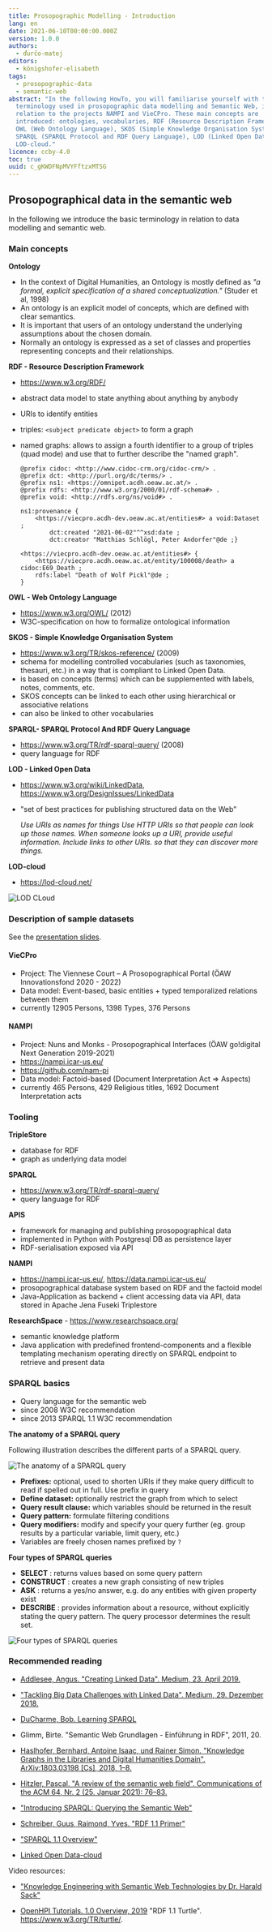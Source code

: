 ```yaml
---
title: Prosopographic Modelling - Introduction
lang: en
date: 2021-06-10T00:00:00.000Z
version: 1.0.0
authors:
  - ďurčo-matej
editors:
  - königshofer-elisabeth
tags:
  - prosopographic-data
  - semantic-web
abstract: "In the following HowTo, you will familiarise yourself with the basic
  terminology used in prosopographic data modelling and Semantic Web, in
  relation to the projects NAMPI and VieCPro. These main concepts are
  introduced: ontologies, vocabularies, RDF (Resource Description Framework),
  OWL (Web Ontology Language), SKOS (Simple Knowledge Organisation System),
  SPARQL (SPARQL Protocol and RDF Query Language), LOD (Linked Open Data) and
  LOD-cloud."
licence: ccby-4.0
toc: true
uuid: c_gKWDFNpMVYFftzxMTSG
---
```


## Prosopographical data in the semantic web

In the following we introduce the basic terminology in relation to data modelling and semantic web.

### Main concepts

**Ontology**

- In the context of Digital Humanities, an Ontology is mostly defined as _"a formal, explicit specification of a shared conceptualization."_ (Studer et al, 1998)
- An ontology is an explicit model of concepts, which are defined with clear semantics.
- It is important that users of an ontology understand the underlying assumptions about the chosen domain.
- Normally an ontology is expressed as a set of classes and properties representing concepts and their relationships.

**RDF - Resource Description Framework**

- https://www.w3.org/RDF/
- abstract data model to state anything about anything by anybody
- URIs to identify entities
- triples: `<subject predicate object>` to form a graph
- named graphs: allows to assign a fourth identifier to a group of triples (quad mode) and use that to further describe the "named graph".

  ```turtle
  @prefix cidoc: <http://www.cidoc-crm.org/cidoc-crm/> .
  @prefix dct: <http://purl.org/dc/terms/> .
  @prefix ns1: <https://omnipot.acdh.oeaw.ac.at/> .
  @prefix rdfs: <http://www.w3.org/2000/01/rdf-schema#> .
  @prefix void: <http://rdfs.org/ns/void#> .

  ns1:provenance {
      <https://viecpro.acdh-dev.oeaw.ac.at/entities#> a void:Dataset ;
          dct:created "2021-06-02"^^xsd:date ;
          dct:creator "Matthias Schlögl, Peter Andorfer"@de ;}

  <https://viecpro.acdh-dev.oeaw.ac.at/entities#> {
      <https://viecpro.acdh.oeaw.ac.at/entity/100008/death> a cidoc:E69_Death ;
      rdfs:label "Death of Wolf Pickl"@de ;
  }
  ```

**OWL - Web Ontology Language**

- https://www.w3.org/OWL/ (2012)
- W3C-specification on how to formalize ontological information

**SKOS - Simple Knowledge Organisation System**

- https://www.w3.org/TR/skos-reference/ (2009)
- schema for modelling controlled vocabularies (such as taxonomies, thesauri, etc.) in a way that is compliant to Linked Open Data.
- is based on concepts (terms) which can be supplemented with labels, notes, comments, etc.
- SKOS concepts can be linked to each other using hierarchical or associative relations
- can also be linked to other vocabularies

**SPARQL- SPARQL Protocol And RDF Query Language**

- https://www.w3.org/TR/rdf-sparql-query/ (2008)
- query language for RDF

**LOD - Linked Open Data**

- https://www.w3.org/wiki/LinkedData, https://www.w3.org/DesignIssues/LinkedData
- "set of best practices for publishing structured data on the Web"

  _Use URIs as names for things Use HTTP URIs so that people can look up those names. When someone looks up a URI, provide useful information. Include links to other URIs. so that they can discover more things._

**LOD-cloud**

- https://lod-cloud.net/

![LOD CLoud](https://upload.wikimedia.org/wikipedia/commons/d/d8/LOD_Cloud_Diagram_as_of_September_2011.svg)

### Description of sample datasets

See the [presentation slides](https://docs.google.com/presentation/d/1fZ8Oh3__fL8ZI3qka3LBomFoN8BvDAVW).

#### VieCPro

- Project: The Viennese Court – A Prosopographical Portal (ÖAW Innovationsfond 2020 - 2022)
- Data model: Event-based, basic entities + typed temporalized relations between them
- currently 12905 Persons, 1398 Types, 376 Persons

#### NAMPI

- Project: Nuns and Monks - Prosopographical Interfaces (ÖAW go!digital Next Generation 2019-2021)
- https://nampi.icar-us.eu/
- https://github.com/nam-pi
- Data model: Factoid-based (Document Interpretation Act => Aspects)
- currently 465 Persons, 429 Religious titles, 1692 Document Interpretation acts

### Tooling

**TripleStore**

- database for RDF
- graph as underlying data model

**SPARQL**

- https://www.w3.org/TR/rdf-sparql-query/
- query language for RDF

**APIS**

- framework for managing and publishing prosopographical data
- implemented in Python with Postgresql DB as persistence layer
- RDF-serialisation exposed via API

**NAMPI**

- https://nampi.icar-us.eu/, https://data.nampi.icar-us.eu/
- prosopographical database system based on RDF and the factoid model
- Java-Application as backend + client accessing data via API, data stored in Apache Jena Fuseki Triplestore

**ResearchSpace** - https://www.researchspace.org/

- semantic knowledge platform
- Java application with predefined frontend-components and a flexible templating mechanism operating directly on SPARQL endpoint to retrieve and present data

### SPARQL basics

- Query language for the semantic web
- since 2008 W3C recommendation
- since 2013 SPARQL 1.1 W3C recommendation

**The anatomy of a SPARQL query**

Following illustration describes the different parts of a SPARQL query.

![The anatomy of a SPARQL query](images/sparql_anatomy.png)

- **Prefixes:** optional, used to shorten URIs if they make query difficult to read if spelled out in full. Use prefix in query
- **Define dataset:** optionally restrict the graph from which to select
- **Query result clause:** which variables should be returned in the result
- **Query pattern:** formulate filtering conditions
- **Query modifiers:** modify and specify your query further (eg. group results by a particular variable, limit query, etc.)
- Variables are freely chosen names prefixed by `?`

**Four types of SPARQL queries**

- **SELECT** : returns values based on some query pattern
- **CONSTRUCT** : creates a new graph consisting of new triples
- **ASK** : returns a yes/no answer, e.g. do any entities with given property exist
- **DESCRIBE** : provides information about a resource, without explicitly stating the query pattern. The query processor determines the result set.

![Four types of SPARQL queries](images/sparql_four_types.png)

### Recommended reading

- [Addlesee, Angus. "Creating Linked Data". Medium, 23. April 2019.](https://medium.com/wallscope/creating-linked-data-31c7dd479a9e)

- ["Tackling Big Data Challenges with Linked Data". Medium, 29. Dezember 2018.](https://medium.com/wallscope/tackling-big-data-challenges-with-linked-data-278b0761a6de)

- [DuCharme, Bob. Learning SPARQL](http://www.learningsparql.com)

- Glimm, Birte. "Semantic Web Grundlagen - Einführung in RDF", 2011, 20.

- [Haslhofer, Bernhard, Antoine Isaac, und Rainer Simon. "Knowledge Graphs in the Libraries and Digital Humanities Domain". ArXiv:1803.03198 [Cs], 2018, 1–8.](https://doi.org/10.1007/978-3-319-63962-8_291-1)

- [Hitzler, Pascal. "A review of the semantic web field". Communications of the ACM 64, Nr. 2 (25. Januar 2021): 76–83.](https://doi.org/10.1145/3397512)

- ["Introducing SPARQL: Querying the Semantic Web"](https://www.xml.com/pub/a/2005/11/16/introducing-sparql-querying-semantic-web-tutorial.html)

- [Schreiber, Guus, Raimond, Yves. "RDF 1.1 Primer"](https://www.w3.org/TR/rdf11-primer/)

- ["SPARQL 1.1 Overview"](https://www.w3.org/TR/sparql11-overview/)

- [Linked Open Data-cloud](https://upload.wikimedia.org/wikipedia/commons/d/d8/LOD_Cloud_Diagram_as_of_September_2011.svg)

Video resources:

- ["Knowledge Engineering with Semantic Web Technologies by Dr. Harald Sack"](https://www.youtube.com/playlist?list=PLoOmvuyo5UAcBXlhTti7kzetSsi1PpJGR)

- [OpenHPI Tutorials. 1.0 Overview, 2019](https://www.youtube.com/watch?v=eJ9H1SakPoA) "RDF 1.1 Turtle". https://www.w3.org/TR/turtle/.
